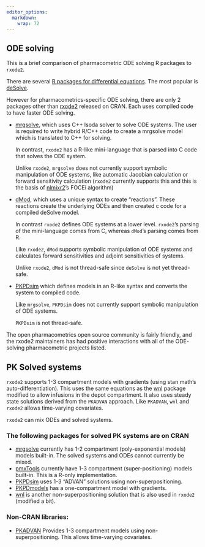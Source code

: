 ```yaml
---
editor_options:
  markdown:
    wrap: 72
---
```


## ODE solving

This is a brief comparison of pharmacometric ODE solving R packages to
`rxode2`.

There are several [R packages for differential
equations](https://CRAN.R-project.org/view=DifferentialEquations).
The most popular is
[deSolve](https://CRAN.R-project.org/package=deSolve).

However for pharmacometrics-specific ODE solving, there are only 2
packages other than [rxode2](https://cran.r-project.org/package=rxode2)
released on CRAN. Each uses compiled code to have faster ODE solving.

-   [mrgsolve](https://cran.r-project.org/package=mrgsolve), which uses
    C++ lsoda solver to solve ODE systems. The user is required to write
    hybrid R/C++ code to create a mrgsolve model which is translated to
    C++ for solving.

    In contrast, `rxode2` has a R-like mini-language that is parsed into
    C code that solves the ODE system.

    Unlike `rxode2`, `mrgsolve` does not currently support symbolic
    manipulation of ODE systems, like automatic Jacobian calculation or
    forward sensitivity calculation (`rxode2` currently supports this and
    this is the basis of
    [nlmixr2](https://CRAN.R-project.org/package=nlmixr2)'s FOCEi
    algorithm)

-   [dMod](https://CRAN.R-project.org/package=dMod), which uses a unique
    syntax to create "reactions". These reactions create the underlying
    ODEs and then created c code for a compiled deSolve model.

    In contrast `rxode2` defines ODE systems at a lower level. `rxode2`'s
    parsing of the mini-language comes from C, whereas `dMod`'s parsing
    comes from R.

    Like `rxode2`, `dMod` supports symbolic manipulation of ODE systems
    and calculates forward sensitivities and adjoint sensitivities of
    systems.

    Unlike `rxode2`, `dMod` is not thread-safe since `deSolve` is not yet
    thread-safe.

-   [PKPDsim](https://github.com/InsightRX/PKPDsim) which defines models
    in an R-like syntax and converts the system to compiled code.

    Like `mrgsolve`, `PKPDsim` does not currently support symbolic
    manipulation of ODE systems.

    `PKPDsim` is not thread-safe.

The open pharmacometrics open source community is fairly friendly, and
the rxode2 maintainers has had positive interactions with all of the
ODE-solving pharmacometric projects listed.

## PK Solved systems

`rxode2` supports 1-3 compartment models with gradients (using stan
math's auto-differentiation). This uses the same equations as the
[wnl](https://cran.r-project.org/package=wnl) package
modified to allow infusions in the depot compartment. It also uses
steady state solutions derived from the `PKADVAN` approach.  Like `PKADVAN`, `wnl` and `rxode2`
allows time-varying covariates.

`rxode2` can mix ODEs and solved systems.

### The following packages for solved PK systems are on CRAN

-   [mrgsolve](https://cran.r-project.org/package=mrgsolve) currently
    has 1-2 compartment (poly-exponential models) models built-in. The
    solved systems and ODEs cannot currently be mixed.
-   [pmxTools](https://github.com/kestrel99/pmxTools) currently have 1-3
    compartment (super-positioning) models built-in. This is a R-only
    implementation.
-   [PKPDsim](https://github.com/InsightRX/PKPDsim) uses 1-3 "ADVAN"
    solutions using non-superpositioning.
-   [PKPDmodels](https://CRAN.R-project.org/package=PKPDmodels)
    has a one-compartment model with gradients.
-   [wnl](https://cran.r-project.org/package=wnl) is another
    non-superpositioning solution that is also used in `rxode2`
    (modified a bit).

### Non-CRAN libraries:

-   [PKADVAN](https://github.com/abuhelwa/PKADVAN_Rpackage) Provides 1-3
    compartment models using non-superpositioning. This allows
    time-varying covariates.
